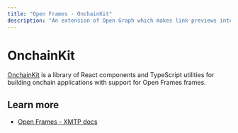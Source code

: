 ```yaml
---
title: "Open Frames - OnchainKit"
description: "An extension of Open Graph which makes link previews interactive."
---
```


# OnchainKit

[OnchainKit](https://onchainkit.xyz/) is a library of React components and TypeScript utilities for building onchain applications with support for Open Frames frames.

## Learn more

- [Open Frames - XMTP docs](https://onchainkit.xyz/xmtp/introduction)
